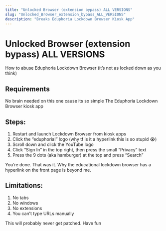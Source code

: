 ```yaml
---
title: "Unlocked Browser (extension bypass) ALL VERSIONS"
slug: "Unlocked_Browser_extension_bypass_ALL_VERSIONS"
description: "Breaks Eduphoria Lockdown Browser Kiosk App"
---
```


# Unlocked Browser (extension bypass) ALL VERSIONS
How to abuse Eduphoria Lockdown Browser
(it’s not as locked down as you think)

## Requirements
No brain needed on this one cause its so simple
The Eduphoria Lockdown Browser kiosk app

## Steps:
1. Restart and launch Lockdown Browser from kiosk apps
2. Click the “eduphoria!” logo (why tf is it a hyperlink this is so stupid 😭)
3. Scroll down and click the YouTube logo
4. Click “Sign In” in the top right, then press the small “Privacy” text
5. Press the 9 dots (aka hamburger) at the top and press “Search”

You’re done. That was it. Why the educational lockdown browser has a hyperlink on the front page is beyond me.

## Limitations:
1. No tabs
2. No windows
3. No extensions
4. You can’t type URLs manually

This will probably never get patched. Have fun
